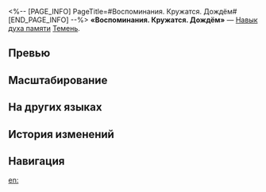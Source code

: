 <%-- [PAGE_INFO]
PageTitle=#Воспоминания. Кружатся. Дождём#
[END_PAGE_INFO] --%>
{{Навык Инфобокс
|Название         = Воспоминания. Кружатся. Дождём
|Изображение      = Навык Воспоминания. Кружатся. Дождём.png
|Персонаж         = Темень
|Тип              = Навык духа памяти
|Тэг              = Одиночная атака
|УронСтойк        = 10
|ЭнергияГен       = 20
|Энергия          = 
|Длительность     = 
|Описание         = Использование этого умения выбирает цель автоматически, отдавая предпочтение цели, поражённой атакой Темени в предыдущий раз. Наносит одному противнику ледяной урон, равный {{Цвет|Выделенный|25%—55%}} от макс. НР Тьмуши. Каждые имеющиеся у Темени 4 ед. заряда Мемория позволяют дополнительно нанести ледяной урон, равный {{Цвет|Выделенный|5%—11%}} от макс. НР Тьмуши. После использования умения Темень получает 1 ед. заряда Мемория.
|Свойство1        = 
|Масштабирование1 = 
}}
'''«Воспоминания. Кружатся. Дождём»''' — [[Навык духа памяти]] [[Темень]].

==Превью==
{{Превью
|Файл = Воспоминания. Кружатся. Дождём Превью
}}

==Масштабирование==
{{Масштабирование навыка
|25%;30%;35%;40%;45%;50%;55%;60%;65%;70%
|5%;6%;7%;8%;9%;10%;11%;12%;13%;14%
}}

==На других языках==
{{На других языках
|en   = Remembrance, Whirling, Like Rain
|zhs  = 追忆，蹁跹，如雨
|zht  = 追憶，蹁躚，如雨
|ja   = {{Rubi|雨|あめ}}のように{{Rubi|降|ふ}}る{{Rubi|記憶|きおく}}
|ko   = 비처럼 살랑이는 추억
|es   = Recuerdos que caen como la lluvia
|fr   = Pluie de souvenirs
|ru   = Воспоминания. Кружатся. Дождём
|th   = Remembrance, Whirling, Like Rain
|vi   = Hồi Ức, Bồng Bềnh, Như Mưa
|de   = Regenartige Rückerinnerung, tanzend
|id   = Remembrance, Whirling, Like Rain
|pt   = Recordação a Girar Feito Chuva
}}

==История изменений==
{{История изменений|3.6}}

==Навигация==
{{Навык Навбокс|Темень}}

[[en:]]